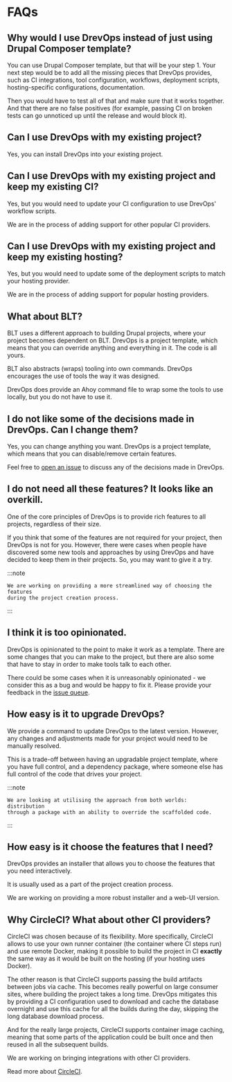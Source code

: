 # FAQs

## Why would I use DrevOps instead of just using Drupal Composer template?

You can use Drupal Composer template, but that will be your step 1. Your next
step would be to add all the missing pieces that DrevOps provides, such as CI
integrations, tool configuration, workflows, deployment scripts,
hosting-specific configurations, documentation.

Then you would have to test all of that and make sure that it works together.
And that there are no false positives (for example, passing CI on broken tests
can go unnoticed up until the release and would block it).

## Can I use DrevOps with my existing project?

Yes, you can install DrevOps into your existing project.

## Can I use DrevOps with my existing project and keep my existing CI?

Yes, but you would need to update your CI configuration to use DrevOps'
workflow scripts.

We are in the process of adding support for other popular CI providers.

## Can I use DrevOps with my existing project and keep my existing hosting?

Yes, but you would need to update some of the deployment scripts to match your
hosting provider.

We are in the process of adding support for popular hosting providers.

## What about BLT?

BLT uses a different approach to building Drupal projects, where your project
becomes dependent on BLT. DrevOps is a project template, which means that you
can override anything and everything in it. The code is all yours.

BLT also abstracts (wraps) tooling into own commands. DrevOps encourages the use
of tools the way it was designed.

DrevOps does provide an Ahoy command file to wrap some the tools to use locally,
but you do not have to use it.

## I do not like some of the decisions made in DrevOps. Can I change them?

Yes, you can change anything you want. DrevOps is a project template, which
means that you can disable/remove certain features.

Feel free to [open an issue](https://github.com/drevops/scaffold/issues) to
discuss any of the decisions made in DrevOps.

## I do not need all these features? It looks like an overkill.

One of the core principles of DrevOps is to provide
rich features to all projects, regardless of their size.

If you think that some of the features are not required for your project, then
DrevOps is not for you. However, there were cases when people have discovered
some new tools and approaches by using DrevOps and have decided to keep them
in their projects. So, you may want to give it a try.

:::note

    We are working on providing a more streamlined way of choosing the features
    during the project creation process.

:::

## I think it is too opinionated.

DrevOps is opinionated to the point to make it work as a template. There are
some changes that you can make to the project, but there are also some that have
to stay in order to make tools talk to each other.

There could be some cases when it is unreasonably opinionated - we consider this
as a bug and would be happy to fix it. Please provide your feedback in the
[issue queue](https://github.com/drevops/scaffold/issues).

## How easy is it to upgrade DrevOps?

We provide a command to update DrevOps to the latest version. However, any
changes and adjustments made for your project would need to be manually
resolved.

This is a trade-off between having an upgradable project template, where you
have full control, and a dependency package, where someone else has full control
of the code that drives your project.

:::note

    We are looking at utilising the approach from both worlds: distribution
    through a package with an ability to override the scaffolded code.

:::

## How easy is it choose the features that I need?

DrevOps provides an installer that allows you to choose the features that you
need interactively.

It is usually used as a part of the project creation process.

We are working on providing a more robust installer and a web-UI version.

## Why CircleCI? What about other CI providers?

CircleCI was chosen because of its flexibility. More specifically, CircleCI
allows to use your own runner container (the container where CI steps run) and
use remote Docker, making it possible to build the project in CI **exactly** the
same way as it would be built on the hosting (if your hosting uses Docker).

The other reason is that CircleCI supports passing the build artifacts between
jobs via cache. This becomes really powerful on large consumer sites, where
building the project takes a long time. DrevOps mitigates this by providing
a CI configuration used to download and cache the database overnight and use this
cache for all the builds during the day, skipping the long database download
process.

And for the really large projects, CircleCI supports container image caching,
meaning that some parts of the application could be built once and then reused
in all the subsequent builds.

We are working on bringing integrations with other CI providers.

Read more about [CircleCI](../integrations/ci/circleci.mdx).
